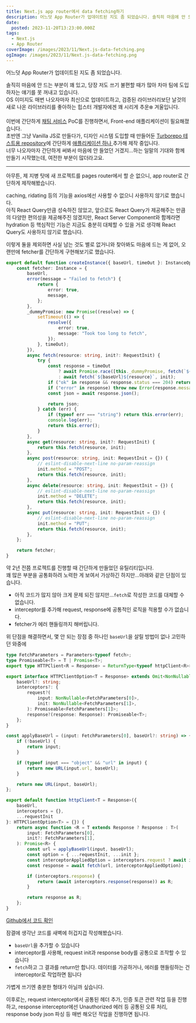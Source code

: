 ```yaml
---
title: Next.js app router에서 data fetching하기
description: 어느덧 App Router가 업데이트된 지도 좀 되었습니다. 솔직히 마음에 안 드는 부분이 꽤 있고, 당장 저도 쓰기 불편할 때가 많아 차마 팀에 도입하자는 얘기를 못 꺼내고 있습니다.OS 이미지도 매번 나오자마자 최신으로 업데이트하고, 검증된 라이브러리보단 날것의 새로 나온 라이브러리를 좋아하는 힙스터 개발자에겐 꽤 시리게 추운❄️ 겨울입니다. 이번에 간단하게 채팅 서비스 PoC를 진행하면서, Front-end 애플리케이션이 필요해졌습니다.초반엔 그냥
date:
  posted: 2023-11-20T13:23:00.000Z
tags:
  - Next.js
  - App Router
coverImage: /images/2023/11/Next.js-data-fetching.png
ogImage: /images/2023/11/Next.js-data-fetching.png
---
```


어느덧 App Router가 업데이트된 지도 좀 되었습니다.

솔직히 마음에 안 드는 부분이 꽤 있고, 당장 저도 쓰기 불편할 때가 많아 차마 팀에 도입하자는 얘기를 못 꺼내고 있습니다.  
OS 이미지도 매번 나오자마자 최신으로 업데이트하고, 검증된 라이브러리보단 날것의 새로 나온 라이브러리를 좋아하는 힙스터 개발자에겐 꽤 시리게 추운❄️ 겨울입니다.

이번에 간단하게 [채팅 서비스](https://github.com/marshallku/nestjs-chat-api) PoC를 진행하면서, Front-end 애플리케이션이 필요해졌습니다.  
초반엔 그냥 Vanilla JS로 만들다가, 디자인 시스템 도입할 때 만들어둔 [Turborepo 테스트용 repository](https://github.com/marshallku/ui-playground)에 간단하게 [애플리케이션 하나 ](https://github.com/marshallku/ui-playground/tree/master/apps/chat)추가해 제작 중입니다.  
너무 나오자마자 간단하게 써봐서 마음에 안 들었던 거겠지…하는 일말의 기대와 함께 만들기 시작했는데, 여전한 부분이 많더라고요.

---

아무튼, 제 지병 탓에 새 프로젝트를 pages router에서 할 순 없으니, app router로 간단하게 제작해봤습니다.

caching, ridating 등의 기능을 axios에선 사용할 수 없으니 사용하지 않기로 했습니다.  
아직 React Query만큼 성숙하진 않았고, 앞으로도 React Query가 제공해주는 만큼의 다양한 편의성을 제공해주진 않겠지만, React Server Component와 함께라면 hydration 등 핵심적인 기능은 지금도 충분히 대체할 수 있을 거로 생각해 React Query도 사용하지 않기로 했습니다.

이렇게 둘을 제외하면 사실 남는 것도 별로 없거니와 찾아봐도 마음에 드는 게 없어, 오랜만에 fetcher를 간단하게 구현해보기로 했습니다.

```ts
export default function createInstance({ baseUrl, timeOut }: InstanceOptions) {
    const fetcher: Instance = {
        baseUrl,
        error(message = "Failed to fetch") {
            return {
                error: true,
                message,
            };
        },
        _dummyPromise: new Promise((resolve) => {
            setTimeout(() => {
                resolve({
                    error: true,
                    message: "Took too long to fetch",
                });
            }, timeOut);
        }),
        async fetch(resource: string, init?: RequestInit) {
            try {
                const response = timeOut
                    ? await Promise.race([this._dummyPromise, fetch(`${baseUrl}${resource}`, init)])
                    : await fetch(`${baseUrl}${resource}`, init);
                if ("ok" in response && response.status === 204) return { success: true };
                if ("error" in response) throw new Error(response.message);
                const json = await response.json();

                return json;
            } catch (err) {
                if (typeof err === "string") return this.error(err);
                console.log(err);
                return this.error();
            }
        },
        async get(resource: string, init?: RequestInit) {
            return this.fetch(resource, init);
        },
        async post(resource: string, init: RequestInit = {}) {
            // eslint-disable-next-line no-param-reassign
            init.method = "POST";
            return this.fetch(resource, init);
        },
        async delete(resource: string, init: RequestInit = {}) {
            // eslint-disable-next-line no-param-reassign
            init.method = "DELETE";
            return this.fetch(resource, init);
        },
        async put(resource: string, init: RequestInit = {}) {
            // eslint-disable-next-line no-param-reassign
            init.method = "PUT";
            return this.fetch(resource, init);
        },
    };

    return fetcher;
}
```

약 2년 전쯤 프로젝트를 진행할 때 간단하게 만들었던 유틸리티입니다.  
꽤 많은 부분을 공통화하려 노력한 게 보여서 가상하긴 하지만…아래와 같은 단점이 있습니다.

* 아직 코드가 많지 않아 크게 문제 되진 않지만…`fetch`로 작성한 코드를 대체할 수 없습니다.
* interceptor를 추가해 request, response에 공통적인 로직을 적용할 수가 없습니다.
* fetcher가 에러 핸들링까지 해버립니다.

위 단점을 해결하면서, 몇 안 되는 장점 중 하나인 `baseUrl`을 살릴 방법이 없나 고민하던 와중에

```ts
type FetchParameters = Parameters<typeof fetch>;
type Promiseable<T> = T | Promise<T>;
export type HTTPClient<R = Response> = ReturnType<typeof httpClient<R>>;

export interface HTTPClientOption<T = Response> extends Omit<NonNullable<FetchParameters[1]>, "body"> {
    baseUrl?: string;
    interceptors?: {
        request?(
            input: NonNullable<FetchParameters[0]>,
            init: NonNullable<FetchParameters[1]>,
        ): Promiseable<FetchParameters[1]>;
        response?(response: Response): Promiseable<T>;
    };
}

const applyBaseUrl = (input: FetchParameters[0], baseUrl?: string) => {
    if (!baseUrl) {
        return input;
    }

    if (typeof input === "object" && "url" in input) {
        return new URL(input.url, baseUrl);
    }

    return new URL(input, baseUrl);
};

export default function httpClient<T = Response>({
    baseUrl,
    interceptors = {},
    ...requestInit
}: HTTPClientOption<T> = {}) {
    return async function <R = T extends Response ? Response : T>(
        input: FetchParameters[0],
        init?: FetchParameters[1],
    ): Promise<R> {
        const url = applyBaseUrl(input, baseUrl);
        const option = { ...requestInit, ...init };
        const interceptorAppliedOption = interceptors.request ? await interceptors.request(url, option) : option;
        const response = await fetch(url, interceptorAppliedOption);

        if (interceptors.response) {
            return (await interceptors.response(response)) as R;
        }

        return response as R;
    };
}
```

[Github에서 코드 확인](https://github.com/marshallku/ui-playground/blob/master/apps/chat/src/utils/lib/httpClient.ts)

잠결에 생각난 코드를 새벽에 허겁지겁 작성해봤습니다.

* `baseUrl`을 추가할 수 있습니다
* interceptor를 사용해, request init과 response body를 공통으로 조작할 수 있습니다
* `fetch`하고 그 결과를 return만 합니다. 데이터를 가공하거나, 에러를 핸들링하는 건 interceptor로 작업하면 됩니다

가볍게 쓰기엔 충분한 형태가 아닐까 싶습니다.

이후로는, request interceptor에서 공통된 헤더 추가, 인증 토큰 관련 작업 등을 진행하고, response interceptor에선 Unauthorized 에러 등 공통된 오류 처리, response body json 파싱 등 매번 해오던 작업을 진행하면 됩니다.